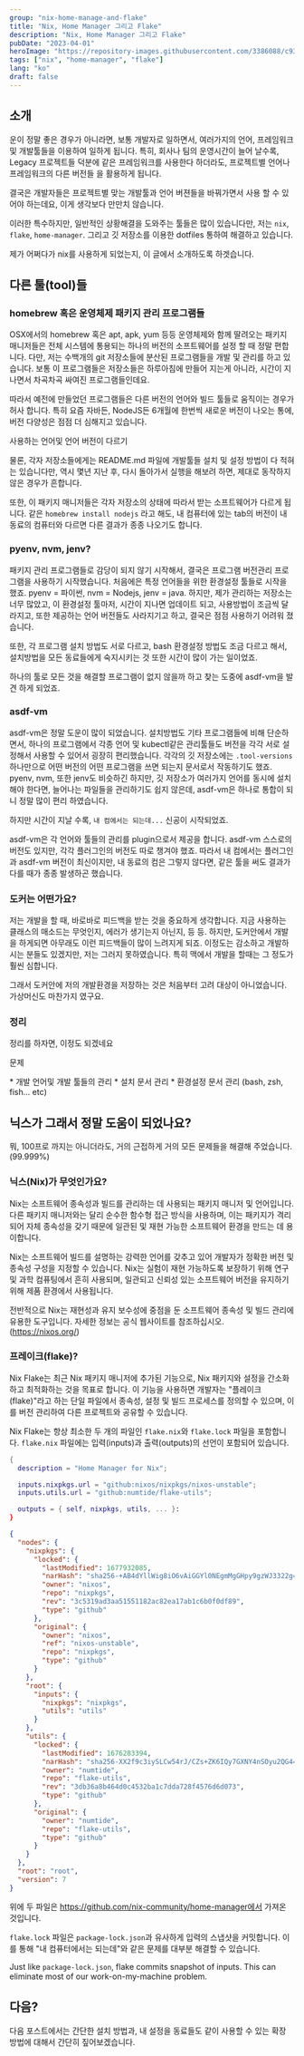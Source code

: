 ```yaml
---
group: "nix-home-manage-and-flake"
title: "Nix, Home Manager 그리고 Flake"
description: "Nix, Home Manager 그리고 Flake"
pubDate: "2023-04-01"
heroImage: "https://repository-images.githubusercontent.com/3386088/c9347c80-7b49-11e9-972e-03413da7be7a"
tags: ["nix", "home-manager", "flake"]
lang: "ko"
draft: false
---
```


## 소개

운이 정말 좋은 경우가 아니라면, 보통 개발자로 일하면서, 여러가지의 언어, 프레임워크 및 개발툴들을 이용하여 일하게 됩니다. 특히, 회사나
팀의 운영시간이 늘어 날수록, Legacy 프로젝트들 덕분에 같은 프레임워크를 사용한다 하더라도, 프로젝트별 언어나 프레임워크의 다른 버전들
을 활용하게 됩니다.

결국은 개발자들은 프로젝트별 맞는 개발툴과 언어 버젼들을 바꿔가면서 사용 할 수 있어야 하는데요, 이게 생각보다 만만치 않습니다.

이러한 특수하지만, 일반적인 상황해결을 도와주는 툴들은 많이 있습니다만, 저는 `nix`, `flake`, `home-manager`.
그리고 깃 저장소를 이용한 dotfiles 통하여 해결하고 있습니다.

제가 어쩌다가 nix를 사용하게 되었는지, 이 글에서 소개하도록 하겟습니다.

## 다른 툴(tool)들

### homebrew 혹은 운영체제 패키지 관리 프로그램들

OSX에서의 homebrew 혹은 apt, apk, yum 등등 운영체제와 함께 딸려오는 패키지 매니저들은 전체 시스템에 통용되는 하나의
버전의 소프트웨어를 설정 할 때 정말 편합니다. 다만, 저는 수백개의 git 저장소들에 분산된 프로그램들을 개발 및 관리를 하고
있습니다. 보통 이 프로그램들은 저장소들은 하루아침에 만들어 지는게 아니라, 시간이 지나면서 차곡차곡 싸여진 프로그램들인데요.

따라서 예전에 만들었던 프로그램들은 다른 버전의 언어와 빌드 툴들로 움직이는 경우가 허사 합니다. 
특히 요즘 자바든, NodeJS든 6개월에 한번씩 새로운 버전이 나오는 통에, 버전 다양성은 점점 더 심해지고 있습니다. 

사용하는 언어및 언어 버전이 다르기 

물론, 각자 저장소들에게는 README.md 파일에 개발툴들 설치 및 설정 방법이 다 적혀는 있습니다만, 역시 몇년 지난 후, 다시
돌아가서 실행을 해보려 하면, 제대로 동작하지 않은 경우가 흔합니다.

또한, 이 패키지 매니저들은 각자 저장소의 상태에 따라서 받는 소프트웨어가 다르게 됩니다. 같은 `homebrew install nodejs`
라고 해도, 내 컴퓨터에 있는 tab의 버전이 내 동료의 컴퓨터와 다르면 다른 결과가 종종 나오기도 합니다.


### pyenv, nvm, jenv?

패키지 관리 프로그램들로 감당이 되지 않기 시작해서, 결국은 프로그램 버전관리 프로그램을 사용하기 시작했습니다.
처음에은 특정 언어들을 위한 환경설정 툴들로 시작을 했죠. pyenv = 파이썬, nvm = Nodejs, jenv = java. 하지만, 제가 관리하는
저장소는 너무 많았고, 이 환경설정 툴마저, 시간이 지나면 업데이트 되고, 사용방법이 조금씩 달라지고, 또한 제공하는
언어 버전들도 사라지기고 하고, 결국은 점점 사용하기 어려워 졌습니다.

또한, 각 프로그램 설치 방법도 서로 다르고, bash 환경설정 방법도 조금 다르고 해서, 설치방법을 모든 동료들에게
숙지시키는 것 또한 시간이 많이 가는 일이었죠.

하나의 툴로 모든 것을 해결할 프로그램이 없지 않을까 하고 찾는 도중에 asdf-vm을 발견 하게 되었죠. 

### asdf-vm

asdf-vm은 정말 도운이 많이 되었습니다. 설치방법도 기타 프로그램들에 비해 단순하면서, 하나의 프로그램에서 각종 언어 및 kubectl같은
관리툴들도 버전을 각각 서로 설정해서 사용할 수 있어서 굉장히 편리했습니다. 각각의 깃 저장소에는 `.tool-versions` 하나만으로
어떤 버전의 어떤 프로그램을 쓰면 되는지 문서로서 작동하기도 했죠. pyenv, nvm, 또한 jenv도 비슷하긴 하지만, 깃 저장소가 여러가지
언어를 동시에 설치해야 한다면, 늘어나는 파일들을 관리하기도 쉽지 않은데, asdf-vm은 하나로 통합이 되니
정말 많이 편리 하였습니다.

하지만 시간이 지날 수록, `내 컴에서는 되는데...` 신공이 시작되었죠.

asdf-vm은 각 언어와 툴들의 관리를 plugin으로서 제공을 합니다. asdf-vm 스스로의 버전도 있지만, 각각 플러그인의 버전도 따로
챙겨야 했죠. 따라서 내 컴에서는 플러그인과 asdf-vm 버전이 최신이지만, 내 동료의 컴은 그렇지 않다면, 같은 툴을 써도
결과가 다를 때가 종종 발생하곤 했습니다.

### 도커는 어떤가요?

저는 개발을 할 때, 바로바로 피드백을 받는 것을 중요하게 생각합니다. 지금 사용하는 클래스의 매소드는 무엇인지, 에러가 생기는지 아닌지,
등 등. 하지만, 도커안에서 개발을 하게되면 아무래도 이런 피드백들이 많이 느려지게 되죠. 이정도는 감소하고 개발하시는 분들도 있겠지만,
저는 그러지 못하였습니다. 특히 맥에서 개발을 할때는 그 정도가 훨씬 심합니다.

그래서 도커안에 저의 개발환경을 저장하는 것은 처음부터 고려 대상이 아니었습니다. 가상머신도 마찬가지 였구요.

### 정리

정리를 하자면, 이정도 되겠네요

<div class="nes-container with-title">
<p class="title">문제</p>
* 개발 언어및 개발 툴들의 관리
  * 설치 문서 관리
  * 환경설정 문서 관리 (bash, zsh, fish... etc)
</div>


## 닉스가 그래서 정말 도움이 되었나요?

뭐, 100프로 까지는 아니더라도, 거의 근접하게 거의 모든 문제들을 해결해 주었습니다. (99.999%) 

### 닉스(Nix)가 무엇인가요?

Nix는 소프트웨어 종속성과 빌드를 관리하는 데 사용되는 패키지 매니저 및 언어입니다. 다른 패키지 매니저와는 달리 순수한 함수형 접근 방식을 사용하며, 이는 패키지가 격리되어 자체 종속성을 갖기 때문에 일관된 및 재현 가능한 소프트웨어 환경을 만드는 데 용이합니다.

Nix는 소프트웨어 빌드를 설명하는 강력한 언어를 갖추고 있어 개발자가 정확한 버전 및 종속성 구성을 지정할 수 있습니다. Nix는 실험이 재현 가능하도록 보장하기 위해 연구 및 과학 컴퓨팅에서 흔히 사용되며, 일관되고 신뢰성 있는 소프트웨어 버전을 유지하기 위해 제품 환경에서 사용됩니다.

전반적으로 Nix는 재현성과 유지 보수성에 중점을 둔 소프트웨어 종속성 및 빌드 관리에 유용한 도구입니다. 자세한 정보는 공식 웹사이트를 참조하십시오. (https://nixos.org/)

### 프레이크(flake)?

Nix Flake는 최근 Nix 패키지 매니저에 추가된 기능으로, Nix 패키지와 설정을 간소화하고 최적화하는 것을 목표로 합니다. 이 기능을 사용하면 개발자는 "플레이크(flake)"라고 하는 단일 파일에서 종속성, 설정 및 빌드 프로세스를 정의할 수 있으며, 이를 버전 관리하여 다른 프로젝트와 공유할 수 있습니다.

Nix Flake는 항상 최소한 두 개의 파일인 `flake.nix`와 `flake.lock` 파일을 포함합니다. `flake.nix` 파일에는 입력(inputs)과 출력(outputs)의 선언이 포함되어 있습니다.


```nix
{
  description = "Home Manager for Nix";

  inputs.nixpkgs.url = "github:nixos/nixpkgs/nixos-unstable";
  inputs.utils.url = "github:numtide/flake-utils";

  outputs = { self, nixpkgs, utils, ... }:
}
```

```json
{
  "nodes": {
    "nixpkgs": {
      "locked": {
        "lastModified": 1677932085,
        "narHash": "sha256-+AB4dYllWig8iO6vAiGGYl0NEgmMgGHpy9gzWJ3322g=",
        "owner": "nixos",
        "repo": "nixpkgs",
        "rev": "3c5319ad3aa51551182ac82ea17ab1c6b0f0df89",
        "type": "github"
      },
      "original": {
        "owner": "nixos",
        "ref": "nixos-unstable",
        "repo": "nixpkgs",
        "type": "github"
      }
    },
    "root": {
      "inputs": {
        "nixpkgs": "nixpkgs",
        "utils": "utils"
      }
    },
    "utils": {
      "locked": {
        "lastModified": 1676283394,
        "narHash": "sha256-XX2f9c3iySLCw54rJ/CZs+ZK6IQy7GXNY4nSOyu2QG4=",
        "owner": "numtide",
        "repo": "flake-utils",
        "rev": "3db36a8b464d0c4532ba1c7dda728f4576d6d073",
        "type": "github"
      },
      "original": {
        "owner": "numtide",
        "repo": "flake-utils",
        "type": "github"
      }
    }
  },
  "root": "root",
  "version": 7
}
```

위에 두 파일은 https://github.com/nix-community/home-manager에서 가져온 것입니다.

`flake.lock` 파일은 `package-lock.json`과 유사하게 입력의 스냅샷을 커밋합니다. 이를 통해 "내 컴퓨터에서는 되는데"와 같은 문제를 대부분 해결할 수 있습니다.

Just like `package-lock.json`, flake commits snapshot of inputs. This can eliminate most of our 
work-on-my-machine problem.

## 다음?

다음 포스트에서는 간단한 설치 방법과, 내 설정을 동료들도 같이 사용할 수 있는 확장 방법에 대해서 간단히 짚어보겠습니다.
